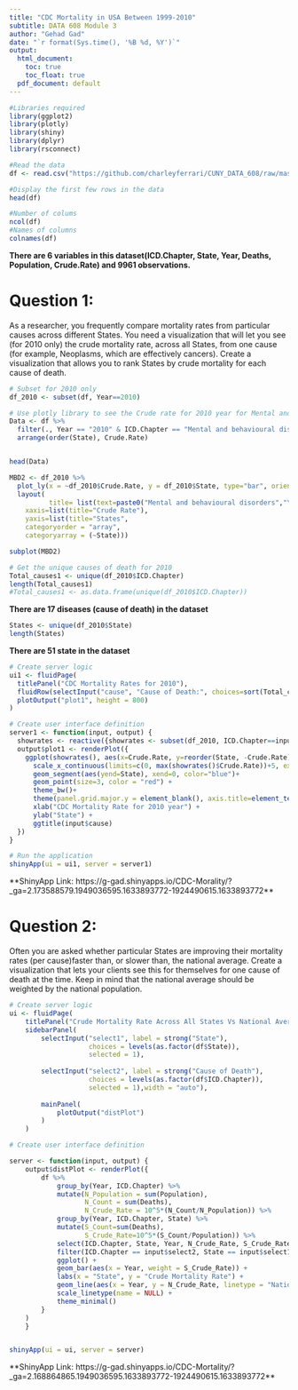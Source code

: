 ---
title: "CDC Mortality in USA Between 1999-2010"
subtitle: DATA 608 Module 3 
author: "Gehad Gad"
date: "`r format(Sys.time(), '%B %d, %Y')`"
output:
  html_document: 
    toc: true
    toc_float: true
  pdf_document: default
---

```{r, echo=TRUE, results='hide', warning=FALSE, message=FALSE}
#Libraries required
library(ggplot2)
library(plotly)
library(shiny)
library(dplyr)
library(rsconnect)
```



```{r}
#Read the data
df <- read.csv("https://github.com/charleyferrari/CUNY_DATA_608/raw/master/module3/data/cleaned-cdc-mortality-1999-2010-2.csv")
```


```{r}
#Display the first few rows in the data
head(df)
```

```{r}
#Number of colums
ncol(df)
#Names of columns
colnames(df)
```

**There are 6 variables in this dataset(ICD.Chapter, State, Year, Deaths, Population, Crude.Rate) and 9961 observations.** 


# Question 1: 

As a researcher, you frequently compare mortality rates from particular causes across different States. You need a visualization that will let you see (for 2010 only) the crude
mortality rate, across all States, from one cause (for example, Neoplasms, which are effectively cancers). Create a visualization that allows you to rank States by crude mortality for each cause of death.


```{r}
# Subset for 2010 only
df_2010 <- subset(df, Year==2010)
```

```{r}
# Use plotly library to see the Crude rate for 2010 year for Mental and behavioural disorders
Data <- df %>%
  filter(., Year == "2010" & ICD.Chapter == "Mental and behavioural disorders") %>% 
  arrange(order(State), Crude.Rate)                   


head(Data)
```

```{r}

MBD2 <- df_2010 %>%
  plot_ly(x = ~df_2010$Crude.Rate, y = df_2010$State, type="bar", orientation="h") %>%
  layout(
          title= list(text=paste0("Mental and behavioural disorders","\ncause-based 2010 State Crude Mortality Rates"),font=list(size = 10)),
    xaxis=list(title="Crude Rate"),
    yaxis=list(title="States",
    categoryorder = "array",
    categoryarray = (~State)))

subplot(MBD2)   
```




```{r}
# Get the unique causes of death for 2010
Total_causes1 <- unique(df_2010$ICD.Chapter)
length(Total_causes1)
#Total_causes1 <- as.data.frame(unique(df_2010$ICD.Chapter))
```
**There are 17 diseases (cause of death) in the dataset**



```{r}
States <- unique(df_2010$State)
length(States)
```
**There are 51 state in the dataset**


```{r}
# Create server logic
ui1 <- fluidPage(
  titlePanel("CDC Mortality Rates for 2010"),
  fluidRow(selectInput("cause", "Cause of Death:", choices=sort(Total_causes1))), 
  plotOutput("plot1", height = 800)
)
```


```{r}
# Create user interface definition
server1 <- function(input, output) {
  showrates <- reactive({showrates <- subset(df_2010, ICD.Chapter==input$cause)})
  output$plot1 <- renderPlot({
    ggplot(showrates(), aes(x=Crude.Rate, y=reorder(State, -Crude.Rate)))+
      scale_x_continuous(limits=c(0, max(showrates()$Crude.Rate))+5, expand = c(0,0))+
      geom_segment(aes(yend=State), xend=0, color="blue")+
      geom_point(size=3, color = "red") +
      theme_bw()+
      theme(panel.grid.major.y = element_blank(), axis.title=element_text(size=14))+
      xlab("CDC Mortality Rate for 2010 year") +
      ylab("State") +
      ggtitle(input$cause)
  }) 
}

```


```{r}
# Run the application 
shinyApp(ui = ui1, server = server1)
```

**ShinyApp Link: https://g-gad.shinyapps.io/CDC-Morality/?_ga=2.173588579.1949036595.1633893772-1924490615.1633893772**


# Question 2:

Often you are asked whether particular States are improving their mortality rates (per cause)faster than, or slower than, the national average. Create a visualization that lets your clients
see this for themselves for one cause of death at the time. Keep in mind that the national
average should be weighted by the national population.




```{r}
# Create server logic
ui <- fluidPage(
    titlePanel("Crude Mortality Rate Across All States Vs National Average"), 
    sidebarPanel(
        selectInput("select1", label = strong("State"), 
                    choices = levels(as.factor(df$State)), 
                    selected = 1),
    
        selectInput("select2", label = strong("Cause of Death"), 
                    choices = levels(as.factor(df$ICD.Chapter)), 
                    selected = 1),width = "auto"),
        
        mainPanel(
            plotOutput("distPlot")
        )
    )

```

```{r}
# Create user interface definition

server <- function(input, output) {
    output$distPlot <- renderPlot({
        df %>% 
            group_by(Year, ICD.Chapter) %>%
            mutate(N_Population = sum(Population),
                   N_Count = sum(Deaths), 
                   N_Crude_Rate = 10^5*(N_Count/N_Population)) %>% 
            group_by(Year, ICD.Chapter, State) %>%
            mutate(S_Count=sum(Deaths),
                   S_Crude_Rate=10^5*(S_Count/Population)) %>%
            select(ICD.Chapter, State, Year, N_Crude_Rate, S_Crude_Rate) %>% 
            filter(ICD.Chapter == input$select2, State == input$select1) %>% 
            ggplot() +
            geom_bar(aes(x = Year, weight = S_Crude_Rate)) +
            labs(x = "State", y = "Crude Mortality Rate") + 
            geom_line(aes(x = Year, y = N_Crude_Rate, linetype = "National Average"), col = "red", lwd = 1) +
            scale_linetype(name = NULL) +
            theme_minimal()
        }
    )
    }



```



```{r}
shinyApp(ui = ui, server = server)
```



**ShinyApp Link: https://g-gad.shinyapps.io/CDC-Mortality/?_ga=2.168864865.1949036595.1633893772-1924490615.1633893772**
